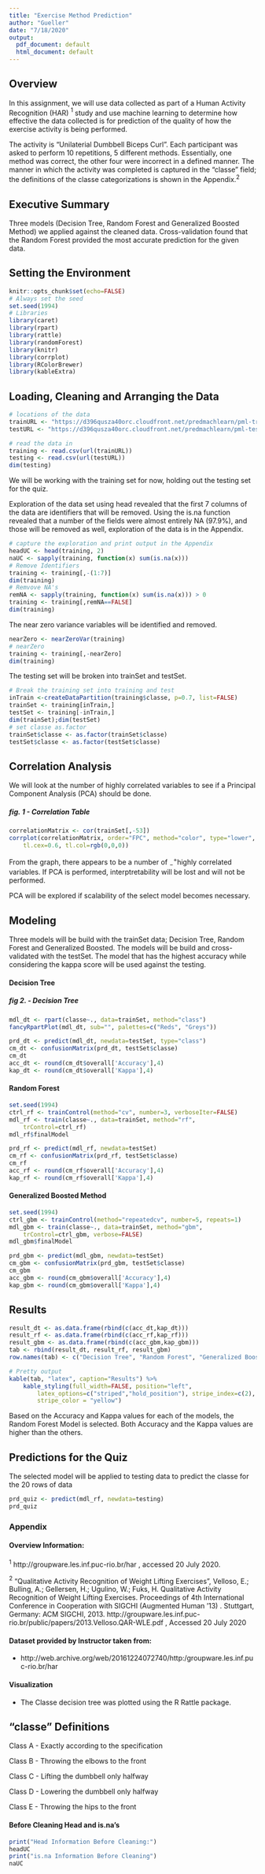 ```yaml
---
title: "Exercise Method Prediction"
author: "Gueller"
date: "7/18/2020"
output:
  pdf_document: default
  html_document: default
---
```


## Overview

In this assignment, we will use data collected as part of a Human Activity Recognition (HAR) $^1$ study and use machine learning to determine how effective the data collected is for prediction of the quality of how the exercise activity is being performed.

The activity is "Unilaterial Dumbbell Biceps Curl".  Each participant was asked to perform 10 repetitions, 5 different methods.  Essentially, one method was correct, the other four were incorrect in a defined manner.  The manner in which the activity was completed is captured in the "classe" field; the definitions of the classe categorizations is shown in the Appendix.$^2$

## Executive Summary

Three models (Decision Tree, Random Forest and Generalized Boosted Method) we applied against the cleaned data.  Cross-validation found that the Random Forest provided the most accurate prediction for the given data.

## Setting the Environment
```r
knitr::opts_chunk$set(echo=FALSE)
# Always set the seed
set.seed(1994)
# Libraries
library(caret)
library(rpart)
library(rattle)
library(randomForest)
library(knitr)
library(corrplot)
library(RColorBrewer)
library(kableExtra)
```

## Loading, Cleaning and Arranging the Data
```r
# locations of the data
trainURL <- "https://d396qusza40orc.cloudfront.net/predmachlearn/pml-training.csv"
testURL <- "https://d396qusza40orc.cloudfront.net/predmachlearn/pml-testing.csv"

# read the data in
training <- read.csv(url(trainURL))
testing <- read.csv(url(testURL))
dim(testing)
```
We will be working with the training set for now, holding out the testing set for the quiz.

Exploration of the data set using head revealed that the first  7 columns of the data are identifiers that will be removed. Using the is.na function revealed that a number of the fields were almost entirely NA (97.9%), and those will be removed as well, exploration of the data is in the Appendix. 

```r
# capture the exploration and print output in the Appendix
headUC <- head(training, 2)
naUC <- sapply(training, function(x) sum(is.na(x)))
# Remove Identifiers
training <- training[,-(1:7)]
dim(training)
# Remvove NA's
remNA <- sapply(training, function(x) sum(is.na(x))) > 0
training <- training[,remNA==FALSE]
dim(training)
```

The near zero variance variables will be identified and removed.

```r
nearZero <- nearZeroVar(training)
# nearZero
training <- training[,-nearZero]
dim(training)
```

The testing set will be broken into trainSet and testSet.

```r
# Break the training set into training and test
inTrain <-createDataPartition(training$classe, p=0.7, list=FALSE)
trainSet <- training[inTrain,]
testSet <- training[-inTrain,]
dim(trainSet);dim(testSet)
# set classe as.factor
trainSet$classe <- as.factor(trainSet$classe)
testSet$classe <- as.factor(testSet$classe)
```

## Correlation Analysis

We will look at the number of highly correlated variables to see if a Principal Component Analysis (PCA) should be done.

##### fig. 1 - Correlation Table

```r
correlationMatrix <- cor(trainSet[,-53])
corrplot(correlationMatrix, order="FPC", method="color", type="lower",
    tl.cex=0.6, tl.col=rgb(0,0,0))
```

From the graph, there appears to be a number of $^+_-$highly correlated variables.  If PCA is performed, interptretability will be lost and will not be performed.  

PCA will be explored if scalability of the select model becomes necessary.

## Modeling

Three models will be build with the trainSet data; Decision Tree, Random Forest and Generalized Boosted.  The models will be build and cross-validated with the testSet.  The model that has the highest accuracy while considering the kappa score will be used against the testing. 

#### Decision Tree

##### fig 2. - Decision Tree
```r
mdl_dt <- rpart(classe~., data=trainSet, method="class")
fancyRpartPlot(mdl_dt, sub="", palettes=c("Reds", "Greys"))
```

```r
prd_dt <- predict(mdl_dt, newdata=testSet, type="class")
cm_dt <- confusionMatrix(prd_dt, testSet$classe)
cm_dt
acc_dt <- round(cm_dt$overall['Accuracy'],4)
kap_dt <- round(cm_dt$overall['Kappa'],4)
```

#### Random Forest

```r
set.seed(1994)
ctrl_rf <- trainControl(method="cv", number=3, verboseIter=FALSE)
mdl_rf <- train(classe~., data=trainSet, method="rf",
    trControl=ctrl_rf)
mdl_rf$finalModel
```

```r
prd_rf <- predict(mdl_rf, newdata=testSet)
cm_rf <- confusionMatrix(prd_rf, testSet$classe)
cm_rf
acc_rf <- round(cm_rf$overall['Accuracy'],4)
kap_rf <- round(cm_rf$overall['Kappa'],4)
```

#### Generalized Boosted Method

```r
set.seed(1994)
ctrl_gbm <- trainControl(method="repeatedcv", number=5, repeats=1)
mdl_gbm <- train(classe~., data=trainSet, method="gbm",
    trControl=ctrl_gbm, verbose=FALSE)
mdl_gbm$finalModel
```

```r
prd_gbm <- predict(mdl_gbm, newdata=testSet)
cm_gbm <- confusionMatrix(prd_gbm, testSet$classe)
cm_gbm
acc_gbm <- round(cm_gbm$overall['Accuracy'],4)
kap_gbm <- round(cm_gbm$overall['Kappa'],4)
```

## Results
```r
result_dt <- as.data.frame(rbind(c(acc_dt,kap_dt)))
result_rf <- as.data.frame(rbind(c(acc_rf,kap_rf)))
result_gbm <- as.data.frame(rbind(c(acc_gbm,kap_gbm)))
tab <- rbind(result_dt, result_rf, result_gbm)
row.names(tab) <- c("Decision Tree", "Random Forest", "Generalized Boosted Method")
```

```r
# Pretty output
kable(tab, "latex", caption="Results") %>%
    kable_styling(full_width=FALSE, position="left", 
        latex_options=c("striped","hold_position"), stripe_index=c(2),
        stripe_color = "yellow")
```

Based on the Accuracy and Kappa values for each of the models, the Random Forest Model is selected.  Both Accuracy and the Kappa values are higher than the others.

## Predictions for the Quiz

The selected model will be applied to testing data to predict the classe for the 20 rows of data

```r
prd_quiz <- predict(mdl_rf, newdata=testing)
prd_quiz
```

### Appendix
#### Overview Information:

$^1$ http://groupware.les.inf.puc-rio.br/har , accessed 20 July 2020.

$^2$ "Qualitative Activity Recognition of Weight Lifting Exercises", Velloso, E.; Bulling, A.; Gellersen, H.; Ugulino, W.; Fuks, H. Qualitative Activity Recognition of Weight Lifting Exercises. Proceedings of 4th International Conference in Cooperation with SIGCHI (Augmented Human '13) . Stuttgart, Germany: ACM SIGCHI, 2013. http://groupware.les.inf.puc-rio.br/public/papers/2013.Velloso.QAR-WLE.pdf , Accessed 20 July 2020

#### Dataset provided by Instructor taken from:

- http://web.archive.org/web/20161224072740/http:/groupware.les.inf.puc-rio.br/har

#### Visualization

- The Classe decision tree was plotted using the R Rattle package.

## "classe" Definitions

Class A - Exactly according to the specification

Class B - Throwing the elbows to the front

Class C - Lifting the dumbbell only halfway

Class D - Lowering the dumbbell only halfway

Class E - Throwing the hips to the front

#### Before Cleaning Head and is.na's
```r
print("Head Information Before Cleaning:")
headUC
print("is.na Information Before Cleaning")
naUC
```